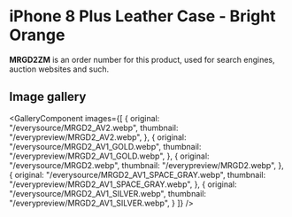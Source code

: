 
# iPhone 8 Plus Leather Case - Bright Orange

<Callout type='info' emoji='👉🏻'>**MRGD2ZM** is an order number for this product, used for search engines, auction websites and such.</Callout>

## Image gallery

<GalleryComponent
    images={[
      {
        original: "/everysource/MRGD2_AV2.webp",
        thumbnail: "/everypreview/MRGD2_AV2.webp",
      },
      {
        original: "/everysource/MRGD2_AV1_GOLD.webp",
        thumbnail: "/everypreview/MRGD2_AV1_GOLD.webp",
      },
      {
        original: "/everysource/MRGD2.webp",
        thumbnail: "/everypreview/MRGD2.webp",
      },
      {
        original: "/everysource/MRGD2_AV1_SPACE_GRAY.webp",
        thumbnail: "/everypreview/MRGD2_AV1_SPACE_GRAY.webp",
      },
      {
        original: "/everysource/MRGD2_AV1_SILVER.webp",
        thumbnail: "/everypreview/MRGD2_AV1_SILVER.webp",
      }
    ]}
  />

